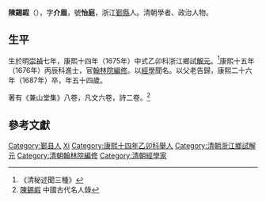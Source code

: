'''陳錫嘏'''（{{bd|1634年||1687年||Chen}}），字'''介眉'''，號'''怡庭'''，浙江[[鄞縣|鄞縣]]人。清朝學者、政治人物。

== 生平 ==
生於明[[崇禎|崇禎]]七年，康熙十四年（1675年）中式乙卯科浙江鄉試[[解元|解元]]。<ref>《清秘述聞三種》</ref>康熙十五年（1676年）丙辰科進士，官[[翰林院|翰林院]][[編修|編修]]。以[[經學|經學]]聞名。以父老告歸，康熙二十六年（1687年）卒，年五十四歲。

著有《兼山堂集》八卷，凡文六卷，詩二卷。<ref>[http://www.gg-art.com/dictionary/dcontent_b.php?bookid=34&name=%B3%AF&columns=3&bookdetailid=64971 陳錫嘏] {{Wayback|url=http://www.gg-art.com/dictionary/dcontent_b.php?bookid=34&name=%B3%AF&columns=3&bookdetailid=64971 |date=20160304120411 }} 中國古代名人錄</ref>

==參考文獻==
{{reflist}}

{{康熙十五年丙辰科殿試金榜}}

{{Authority control}}

{{DEFAULTSORT:Chen陳}}
[[Category:鄞县人|Category:鄞县人]]
[[Category:陈姓|Xi]]
[[Category:康熙十四年乙卯科舉人|Category:康熙十四年乙卯科舉人]]
[[Category:清朝浙江鄉試解元|Category:清朝浙江鄉試解元]]
[[Category:清朝翰林院編修|Category:清朝翰林院編修]]
[[Category:清朝經學家|Category:清朝經學家]]